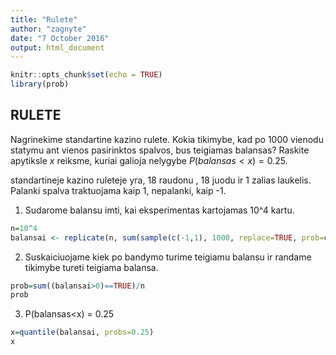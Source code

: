 ```yaml
---
title: "Rulete"
author: "zagnyte"
date: "7 October 2016"
output: html_document
---
```


```r
knitr::opts_chunk$set(echo = TRUE)
library(prob)
```


## RULETE

Nagrinekime standartine kazino rulete. Kokia tikimybe, kad po $1000$ vienodu statymu ant vienos pasirinktos spalvos, bus teigiamas balansas? Raskite apytiksle $x$ reiksme, kuriai galioja nelygybe $P(balansas<x) = 0.25$.

standartineje kazino ruleteje yra, 18 raudonu , 18 juodu ir 1 zalias laukelis.
Palanki spalva traktuojama kaip 1, nepalanki, kaip -1.

1) Sudarome balansu imti, kai eksperimentas kartojamas 10^4 kartu.
```r
n=10^4
balansai <- replicate(n, sum(sample(c(-1,1), 1000, replace=TRUE, prob=c(19/37, 18/37))))
```

2) Suskaiciuojame kiek po bandymo turime teigiamu balansu ir randame tikimybe tureti teigiama balansa.
```r
prob=sum((balansai>0)==TRUE)/n
prob
```

3) P(balansas<x) = 0.25

```r
x=quantile(balansai, probs=0.25)
x
```



